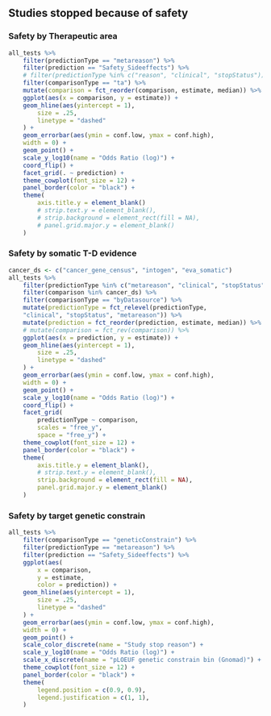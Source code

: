 
## Studies stopped because of safety

### Safety by Therapeutic area

```r
all_tests %>%
    filter(predictionType == "metareason") %>%
    filter(prediction == "Safety_Sideeffects") %>%
    # filter(predictionType %in% c("reason", "clinical", "stopStatus")) %>%
    filter(comparisonType == "ta") %>%
    mutate(comparison = fct_reorder(comparison, estimate, median)) %>%
    ggplot(aes(x = comparison, y = estimate)) +
    geom_hline(aes(yintercept = 1),
        size = .25,
        linetype = "dashed"
    ) +
    geom_errorbar(aes(ymin = conf.low, ymax = conf.high),
    width = 0) +
    geom_point() +
    scale_y_log10(name = "Odds Ratio (log)") +
    coord_flip() +
    facet_grid(. ~ prediction) +
    theme_cowplot(font_size = 12) +
    panel_border(color = "black") +    
    theme(
        axis.title.y = element_blank()
        # strip.text.y = element_blank(),
        # strip.background = element_rect(fill = NA),
        # panel.grid.major.y = element_blank()
    )

```

### Safety by somatic T-D evidence

```r
cancer_ds <- c("cancer_gene_census", "intogen", "eva_somatic")
all_tests %>%
    filter(predictionType %in% c("metareason", "clinical", "stopStatus")) %>%
    filter(comparison %in% cancer_ds) %>%
    filter(comparisonType == "byDatasource") %>%
    mutate(predictionType = fct_relevel(predictionType,
    "clinical", "stopStatus", "metareason")) %>%
    mutate(prediction = fct_reorder(prediction, estimate, median)) %>%
    # mutate(comparison = fct_rev(comparison)) %>%
    ggplot(aes(x = prediction, y = estimate)) +
    geom_hline(aes(yintercept = 1),
        size = .25,
        linetype = "dashed"
    ) +
    geom_errorbar(aes(ymin = conf.low, ymax = conf.high),
    width = 0) +
    geom_point() +
    scale_y_log10(name = "Odds Ratio (log)") +
    coord_flip() +
    facet_grid(
        predictionType ~ comparison,
        scales = "free_y",
        space = "free_y") +
    theme_cowplot(font_size = 12) +
    panel_border(color = "black") +    
    theme(
        axis.title.y = element_blank(),
        # strip.text.y = element_blank(),
        strip.background = element_rect(fill = NA),
        panel.grid.major.y = element_blank()
    )

```

### Safety by target genetic constrain

```r
all_tests %>%
    filter(comparisonType == "geneticConstrain") %>%
    filter(predictionType == "metareason") %>%
    filter(prediction == "Safety_Sideeffects") %>%
    ggplot(aes(
        x = comparison,
        y = estimate,
        color = prediction)) +
    geom_hline(aes(yintercept = 1),
        size = .25,
        linetype = "dashed"
    ) +
    geom_errorbar(aes(ymin = conf.low, ymax = conf.high),
    width = 0) +
    geom_point() +
    scale_color_discrete(name = "Study stop reason") +
    scale_y_log10(name = "Odds Ratio (log)") +
    scale_x_discrete(name = "pLOEUF genetic constrain bin (Gnomad)") +
    theme_cowplot(font_size = 12) +
    panel_border(color = "black") +    
    theme(
        legend.position = c(0.9, 0.9),
        legend.justification = c(1, 1),
    )
```
